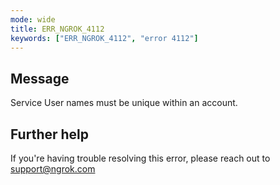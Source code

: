 ```yaml
---
mode: wide
title: ERR_NGROK_4112
keywords: ["ERR_NGROK_4112", "error 4112"]
---
```


## Message

Service User names must be unique within an account.

## Further help

If you're having trouble resolving this error, please reach out to [support@ngrok.com](mailto:support@ngrok.com?subject=Help%20with%20ERR_NGROK_4112)
